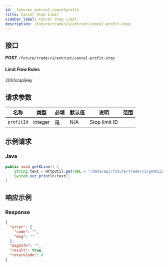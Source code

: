 ```yaml
---
id: _futures_entrust_cancelprofit
title: Cancel Stop Limit
sidebar_label: Cancel Stop Limit
description: /future/trade/v1/entrust/cancel-profit-stop
---
```


## 接口

**POST** `/future/trade/v1/entrust/cancel-profit-stop`

#### **Limit Flow Rules**

200/s/apikey

## 请求参数

| 名称       | 类型    | 必填 | 默认值 | 说明          | 范围 |
| ---------- | ------- | ---- | ------ | ------------- | ---- |
| `profitId` | integer | 是   | N/A    | Stop limit ID |      |

## 示例请求

### Java

```java
public void getKLine() {
	String text = HttpUtil.get(URL + "/data/api/future/trade/v1/getKLine?market=btc_usdt&type=1min&since=0");
	System.out.println(text);
}
```

## 响应示例

### Response

```json
{
  "error": {
    "code": "",
    "msg": ""
  },
  "msgInfo": "",
  "result": true,
  "returnCode": 0
}
```
